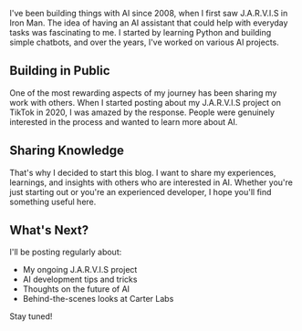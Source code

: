 I've been building things with AI since 2008, when I first saw J.A.R.V.I.S in Iron Man. The idea of having an AI assistant that could help with everyday tasks was fascinating to me. I started by learning Python and building simple chatbots, and over the years, I've worked on various AI projects.

## Building in Public

One of the most rewarding aspects of my journey has been sharing my work with others. When I started posting about my J.A.R.V.I.S project on TikTok in 2020, I was amazed by the response. People were genuinely interested in the process and wanted to learn more about AI.

## Sharing Knowledge

That's why I decided to start this blog. I want to share my experiences, learnings, and insights with others who are interested in AI. Whether you're just starting out or you're an experienced developer, I hope you'll find something useful here.

## What's Next?

I'll be posting regularly about:

-   My ongoing J.A.R.V.I.S project
-   AI development tips and tricks
-   Thoughts on the future of AI
-   Behind-the-scenes looks at Carter Labs

Stay tuned!
